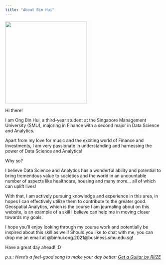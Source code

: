 ```yaml
---
title: "About Bin Hui"
---
```


![](images/IMG_6018.JPG){fig-align="center" width="262"}

Hi there!

I am Ong Bin Hui, a third-year student at the Singapore Management University (SMU), majoring in Finance with a second major in Data Science and Analytics.

Apart from my love for music and the exciting world of Finance and Investments, I am very passionate in understanding and harnessing the power of Data Science and Analytics!

Why so?

I believe Data Science and Analytics has a wonderful ability and potential to bring tremendous value to societies and the world in an uncountable number of aspects like healthcare, housing and many more... all of which can uplift lives!

With that, I am actively pursuing knowledge and experience in this area, in hopes I can effectively utilize them to contribute to the greater good. Geospatial Analytics, which is the course I am journaling about on this website, is an example of a skill I believe can help me in moving closer towards my goals.

I hope you'll enjoy looking through my course work and potentially be inspired about this skill as well! Should you like to chat with me, you can drop me an email at @binhui.ong.2021\@business.smu.edu.sg!

Have a great day ahead! :D

*p.s.: Here's a feel-good song to make your day better: [Get a Guitar by RIIZE](https://www.youtube.com/watch?v=iUw3LPM7OBU)*
